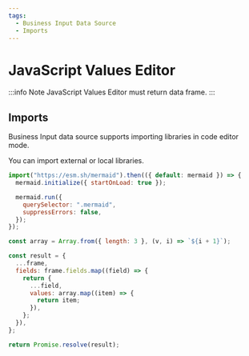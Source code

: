 ```yaml
---
tags:
  - Business Input Data Source
  - Imports
---
```



# JavaScript Values Editor

:::info Note
JavaScript Values Editor must return data frame.
:::

## Imports

Business Input data source supports importing libraries in code editor mode.

You can import external or local libraries.

```js
import("https://esm.sh/mermaid").then(({ default: mermaid }) => {
  mermaid.initialize({ startOnLoad: true });

  mermaid.run({
    querySelector: ".mermaid",
    suppressErrors: false,
  });
});

const array = Array.from({ length: 3 }, (v, i) => `${i + 1}`);

const result = {
  ...frame,
  fields: frame.fields.map((field) => {
    return {
      ...field,
      values: array.map((item) => {
        return item;
      }),
    };
  }),
};

return Promise.resolve(result);
```
